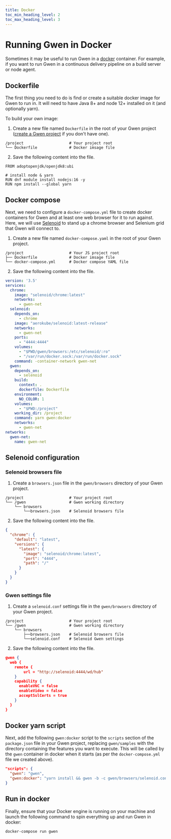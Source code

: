 ```yaml
--- 
title: Docker
toc_min_heading_level: 2
toc_max_heading_level: 3
---
```



# Running Gwen in Docker

Sometimes it may be useful to run Gwen in a [docker](https://www.docker.com/) container. For example, if you want to run Gwen in a continuous delivery pipeline on a build server or node agent.

## Dockerfile
The first thing you need to do is find or create a suitable docker image for Gwen to run in. It will need to have Java 8+ and node 12+ installed on it (and optionally yarn).

To build your own image:

1. Create a new file named `Dockerfile` in the root of your Gwen project ([create a Gwen project](/docs/get-started) if you don't have one).

```shell {2}
/project                    # Your project root
└── Dockerfile              # Docker imsage file
```

2. Save the following content into the file.

```
FROM adoptopenjdk/openjdk8:ubi

# install node & yarn
RUN dnf module install nodejs:16 -y
RUN npm install --global yarn
```

## Docker compose

Next, we need to configure a `docker-compose.yml` file to create docker containers for Gwen and at least one web browser for it to run against. Here, we will use [Selenoid](https://aerokube.com/selenoid/) to stand up a chrome browser and Selenium grid that Gwen will connect to.

1. Create a new file named `docker-compose.yaml` in the root of your Gwen project.

```shell {3}
/project                    # Your JS project root
├── Dockerfile              # Docker imsage file
└── docker-compose.yml      # Docker compose YAML file
```

2. Save the following content into the file.

```yaml
version: '3.5'
services:
  chrome:
    image: "selenoid/chrome:latest"
    networks:
      - gwen-net
  selenoid:
    depends_on:
      - chrome
    image: "aerokube/selenoid:latest-release"
    networks:
      - gwen-net
    ports:
      - "4444:4444"
    volumes:
      - "$PWD/gwen/browsers:/etc/selenoid/:ro"
      - "/var/run/docker.sock:/var/run/docker.sock"
    command: -container-network gwen-net
  gwen:
    depends_on:
      - selenoid
    build:
      context: .
      dockerfile: Dockerfile
    environment:
      NO_COLOR: 1
    volumes:
      - "$PWD:/project"
    working_dir: /project
    command: yarn gwen:docker
    networks:
      - gwen-net
networks:
  gwen-net:
    name: gwen-net
```

## Selenoid configuration

### Selenoid browsers file

1. Create a `browsers.json` file in the `gwen/browsers` directory of your Gwen project.

```shell {4}
/project                    # Your project root
└── /gwen                   # Gwen working directory
    └── browsers
        └──browsers.json    # Selenoid browsers file
```

2. Save the following content into the file.

```json
{
  "chrome": {
    "default": "latest",
    "versions": {
      "latest": {
        "image": "selenoid/chrome:latest",
        "port": "4444",
        "path": "/"
      }
    }
  }
}
```

### Gwen settings file

1. Create a `selenoid.conf` settings file in the `gwen/browsers` directory of your Gwen project.

```shell {5}
/project                    # Your project root
└── /gwen                   # Gwen working directory
    └── browsers
        ├──browsers.json    # Selenoid browsers file
        └──selenoid.conf    # Selenoid Gwen settings
```

2. Save the following content into the file.

```json
gwen {
  web {
    remote {
        url = "http://selenoid:4444/wd/hub"
    }
    capability {
      enableVNC = false
      enableVideo = false
      acceptSslCerts = true
    }
  }
}
```

## Docker yarn script

Next, add the following `gwen:docker` script to the `scripts` section of the `package.json` file in your Gwen project, replacing `gwen/samples` with the directory containing the features you want to execute. 
This will be called by the `gwen` container in docker when it starts (as per the `docker-compose.yml` file we created above).

```json {3}
"scripts": {
  "gwen": "gwen",
  "gwen:docker": "yarn install && gwen -b -c gwen/browsers/selenoid.conf gwen/samples"
}
```

## Run in docker

Finally, ensure that your Docker engine is running on your machine and launch the following command to spin everything up and run Gwen in docker:

```shell
docker-compose run gwen
```

